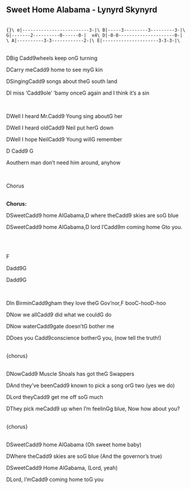 ## Sweet Home Alabama - Lynyrd Skynyrd
\
```{}\
e|-------------------------3-|\
B|-----3---------3---------3-|\
G|-------2----------0------0-|  x4\
D|-0-0---------------------0-|     \
A|----------3-3------------2-|\
E|---------------------3-3-3-|\
```\
\
<p class='song show-chords'><span class='chord'>D</span>Big <span class='chord'>Cadd9</span>wheels keep on<span class='chord'>G</span> turning</p>
<p class='song show-chords'><span class='chord'>D</span>Carry me<span class='chord'>Cadd9</span> home to see my<span class='chord'>G</span> kin</p>
<p class='song show-chords'><span class='chord'>D</span>Singing<span class='chord'>Cadd9</span> songs about the<span class='chord'>G</span> south land</p>
<p class='song show-chords'><span class='chord'>D</span>I miss '<span class='chord'>Cadd9</span>ole' 'bamy once<span class='chord'>G</span> again and I think it's a sin</p>
\
<p class='song show-chords'><span class='chord'>D</span>Well I heard Mr.<span class='chord'>Cadd9</span> Young sing about<span class='chord'>G</span> her</p>
<p class='song show-chords'><span class='chord'>D</span>Well I heard old<span class='chord'>Cadd9</span> Neil put her<span class='chord'>G</span> down</p>
<p class='song show-chords'><span class='chord'>D</span>Well I hope Neil<span class='chord'>Cadd9</span> Young will<span class='chord'>G</span> remember</p>
<p class='song show-chords'><span class='chord'>D</span>       <span class='chord'>Cadd9</span>            <span class='chord'>G</span>               </p>
<p class='song show-chords'><span class='chord'>A</span>outhern man don’t need him around, anyhow</p>
\
<p class='song show-chords'><span class='chord'>Chorus</span></p>
\
**Chorus:**\
<p class='song show-chords'><span class='chord'>D</span>Sweet<span class='chord'>Cadd9</span> home Al<span class='chord'>G</span>abama,<span class='chord'>D</span> where the<span class='chord'>Cadd9</span> skies are so<span class='chord'>G</span> blue</p>
<p class='song show-chords'><span class='chord'>D</span>Sweet<span class='chord'>Cadd9</span> home Al<span class='chord'>G</span>abama,<span class='chord'>D</span> lord I’<span class='chord'>Cadd9</span>m coming home <span class='chord'>G</span>to you.</p>
\
\
<p class='song show-chords'><span class='chord'>F</span></p>
<p class='song show-chords'><span class='chord'>D</span>add9<span class='chord'>G</span></p>
<p class='song show-chords'><span class='chord'>D</span>add9<span class='chord'>G</span></p>
\
<p class='song show-chords'><span class='chord'>D</span>In Birmin<span class='chord'>Cadd9</span>gham they love the<span class='chord'>G</span> Gov'nor,<span class='chord'>F</span> boo<span class='chord'>C</span>-hoo<span class='chord'>D</span>-hoo</p>
<p class='song show-chords'><span class='chord'>D</span>Now we all<span class='chord'>Cadd9</span> did what we could<span class='chord'>G</span> do</p>
<p class='song show-chords'><span class='chord'>D</span>Now water<span class='chord'>Cadd9</span>gate doesn't<span class='chord'>G</span> bother me</p>
<p class='song show-chords'><span class='chord'>D</span>Does you <span class='chord'>Cadd9</span>conscience bother<span class='chord'>G</span> you, (now tell the truth!)</p>
\
{chorus}\
\
<p class='song show-chords'><span class='chord'>D</span>Now<span class='chord'>Cadd9</span> Muscle Shoals has got the<span class='chord'>G</span> Swappers</p>
<p class='song show-chords'><span class='chord'>D</span>And they've been<span class='chord'>Cadd9</span> known to pick a song or<span class='chord'>G</span> two (yes we do)</p>
<p class='song show-chords'><span class='chord'>D</span>Lord they<span class='chord'>Cadd9</span> get me off so<span class='chord'>G</span> much</p>
<p class='song show-chords'><span class='chord'>D</span>They pick me<span class='chord'>Cadd9</span> up when I'm feelin<span class='chord'>G</span>g blue, Now how about you?</p>
\
{chorus}\
\
<p class='song show-chords'><span class='chord'>D</span>Sweet<span class='chord'>Cadd9</span> home Al<span class='chord'>G</span>abama (Oh sweet home baby)</p>
<p class='song show-chords'><span class='chord'>D</span>Where the<span class='chord'>Cadd9</span> skies are so<span class='chord'>G</span> blue (And the governor's true)</p>
<p class='song show-chords'><span class='chord'>D</span>Sweet<span class='chord'>Cadd9</span> Home Al<span class='chord'>G</span>abama, (Lord, yeah)</p>
<p class='song show-chords'><span class='chord'>D</span>Lord, I'm<span class='chord'>Cadd9</span> coming home to<span class='chord'>G</span> you</p>
